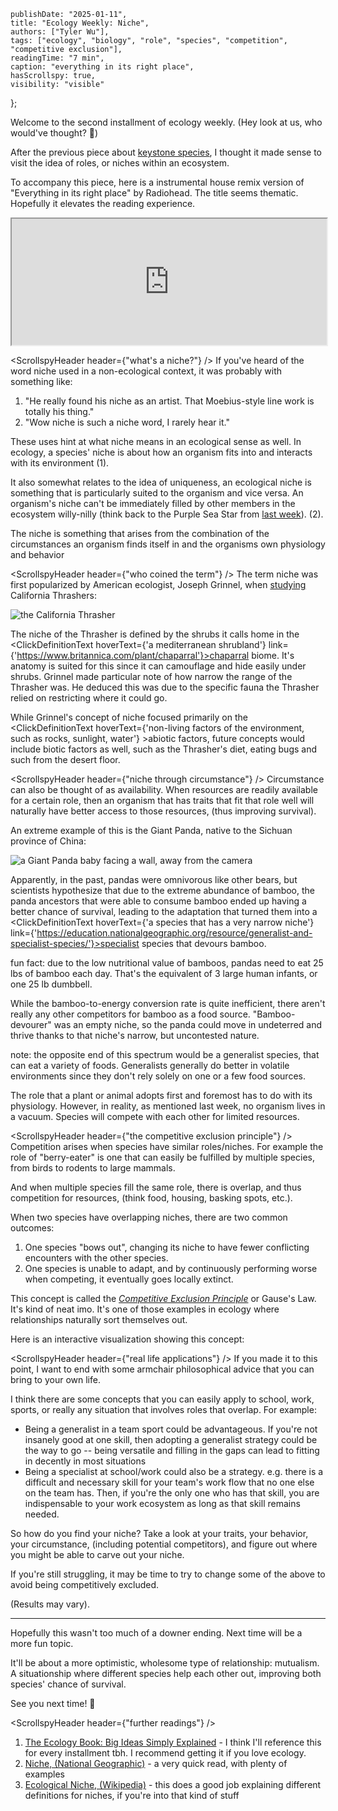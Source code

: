 

    publishDate: "2025-01-11",
    title: "Ecology Weekly: Niche",
    authors: ["Tyler Wu"],
    tags: ["ecology", "biology", "role", "species", "competition", "competitive exclusion"],
    readingTime: "7 min",
    caption: "everything in its right place",
    hasScrollspy: true,
    visibility: "visible"
};

Welcome to the second installment of ecology weekly. (Hey look at us, who would've thought? 🥳)

After the previous piece about <a href="/posts/writing/2024-12-28-ecology-weekly-keystone-species" target="_blank">keystone species</a>, 
I thought it made sense to visit the idea of roles, or niches within an ecosystem.

To accompany this piece, here is a instrumental house remix version of "Everything in its right place" by Radiohead. The title seems thematic. Hopefully it elevates the reading experience.

<iframe className='rounded-md' src="https://open.spotify.com/embed/track/34lm24WOgfvyotqIIsf7Yw?utm_source=generator" width="100%" height="202" allowFullScreen="" allow="autoplay; clipboard-write; encrypted-media; fullscreen; picture-in-picture" loading="lazy"></iframe>

<ScrollspyHeader header={"what's a niche?"} />
If you've heard of the word niche used in a non-ecological context, it was probably with something like:
1) "He really found his niche as an artist. That Moebius-style line work is totally his thing." 
2) "Wow niche is such a niche word, I rarely hear it." 

These uses hint at what niche means in an ecological sense as well. In ecology, a species' niche is about how an organism fits into and interacts with its environment (1).

It also somewhat relates to the idea of uniqueness, an ecological niche is something that is particularly suited to the organism and vice versa. An organism's niche can't be immediately filled by other members in the ecosystem willy-nilly (think back to the Purple Sea Star from <a href="/posts/writing/2024-12-28-ecology-weekly-keystone-species" target="_blank">last week</a>). (2).

The niche is something that arises from the combination of the circumstances an organism finds itself in and the organisms own physiology and behavior

<ScrollspyHeader header={"who coined the term"} />
The term niche was first popularized by American ecologist, Joseph Grinnel, when [studying](https://web.archive.org/web/20160310144027/http://artifex.org/~ecoreaders/lit/Grinnell1917.pdf) California Thrashers:

<Image src={w1} alt="the California Thrasher" height={500}/>

The niche of the Thrasher is defined by the shrubs it calls home in the <ClickDefinitionText hoverText={'a mediterranean shrubland'} link={'https://www.britannica.com/plant/chaparral'}>chaparral</ClickDefinitionText> biome. 
It's anatomy is suited for this since it can camouflage and hide easily under shrubs. Grinnel made particular note of how narrow the range of the Thrasher was. He deduced this was due to the specific fauna the Thrasher relied on restricting where it could go. 

While Grinnel's concept of niche focused primarily on the <ClickDefinitionText hoverText={'non-living factors of the environment, such as rocks, sunlight, water'} >abiotic factors</ClickDefinitionText>, future concepts would include biotic factors as well, such as the Thrasher's diet, eating bugs and such from the desert floor.

<ScrollspyHeader header={"niche through circumstance"} />
Circumstance can also be thought of as availability. When resources are readily available for a certain role, then an organism that has traits that fit that role well will naturally have better access to those resources, (thus improving survival).

An extreme example of this is the Giant Panda, native to the Sichuan province of China:

<Image src={w2} alt="a Giant Panda baby facing a wall, away from the camera" title="a Giant Panda baby facing a wall, away from the camera"/>

Apparently, in the past, pandas were omnivorous like other bears, but scientists hypothesize that due to the extreme abundance of bamboo, 
the panda ancestors that were able to consume bamboo ended up having a better chance of survival, 
leading to the adaptation that turned them into a <ClickDefinitionText hoverText={'a species that has a very narrow niche'} link={'https://education.nationalgeographic.org/resource/generalist-and-specialist-species/'}>specialist species</ClickDefinitionText> that devours bamboo.

<LightCallout>
fun fact: due to the low nutritional value of bamboos, pandas need to eat 25 lbs of bamboo each day. That's the equivalent of 3 large human infants, or one 25 lb dumbbell.
</LightCallout>

While the bamboo-to-energy conversion rate is quite inefficient, there aren't really any other competitors for bamboo as a food source. 
"Bamboo-devourer" was an empty niche, so the panda could move in undeterred and thrive thanks to that niche's narrow, but uncontested nature. 

<LightCallout>
note: the opposite end of this spectrum would be a <ClickDefinitionText hoverText={'a species that has a wide niche'} link={'https://education.nationalgeographic.org/resource/generalist-and-specialist-species/'}>generalist species</ClickDefinitionText>, 
that can eat a variety of foods. Generalists generally do better in volatile environments since they don't rely solely on one or a few food sources.
</LightCallout>

The role that a plant or animal adopts first and foremost has to do with its physiology. However, in reality, as mentioned last week, no organism lives in a vacuum. 
Species will compete with each other for limited resources.


<ScrollspyHeader header={"the competitive exclusion principle"} />
Competition arises when species have similar roles/niches. For example the role of "berry-eater" is one that can easily be fulfilled by multiple species, from birds to rodents to large mammals.

And when multiple species fill the same role, there is overlap, and thus competition for resources, (think food, housing, basking spots, etc.).

When two species have overlapping niches, there are two common outcomes: 
1. One species "bows out", changing its niche to have fewer conflicting encounters with the other species.
2. One species is unable to adapt, and by continuously performing worse when competing, it eventually goes locally extinct.

This concept is called the [*Competitive Exclusion Principle*](https://en.wikipedia.org/wiki/Competitive_exclusion_principle) or Gause's Law. It's kind of neat imo. It's one of those examples in ecology where relationships naturally sort themselves out. 

Here is an interactive visualization showing this concept:

<CompetitiveExclusion/>

<ScrollspyHeader header={"real life applications"} />
If you made it to this point, I want to end with some armchair philosophical advice that you can bring to your own life. 

I think there are some concepts that you can easily apply to school, work, sports, or really any situation that involves roles that overlap. For example:
- Being a generalist in a team sport could be advantageous. 
If you're not insanely good at one skill, then adopting a generalist strategy could be the way to go -- being versatile and filling in the gaps can lead to fitting in decently in most situations
- Being a specialist at school/work could also be a strategy. e.g. there is a difficult and necessary skill for your team's work flow that no one else on the team has. 
Then, if you're the only one who has that skill, you are indispensable to your work ecosystem as long as that skill remains needed.

So how do you find your niche? Take a look at your traits, your behavior, your circumstance, (including potential competitors), and figure out where you might be able to carve out your niche. 

If you're still struggling, it may be time to try to change some of the above to avoid being competitively excluded.

(Results may vary).

<hr/>
Hopefully this wasn't too much of a downer ending. Next time will be a more fun topic. 

It'll be about a more optimistic, wholesome type of relationship: mutualism. A situationship where different species help each other out, improving both species' chance of survival.

See you next time! 🐼

<ScrollspyHeader header={"further readings"} />
1. [The Ecology Book: Big Ideas Simply Explained](https://www.amazon.com/Ecology-Book-Ideas-Simply-Explained/dp/1465479589) - I think I'll reference this for every installment tbh. I recommend getting it if you love ecology.
2. [Niche, (National Geographic)](https://education.nationalgeographic.org/resource/niche/) - a very quick read, with plenty of examples
3. [Ecological Niche, (Wikipedia)](https://en.wikipedia.org/wiki/Ecological_niche) - this does a good job explaining different definitions for niches, if you're into that kind of stuff